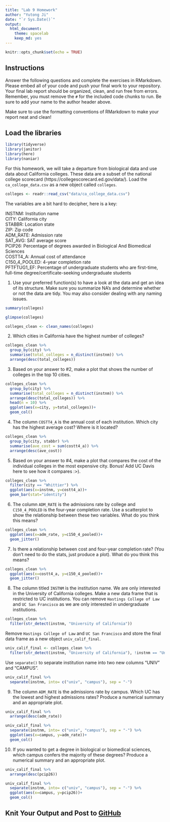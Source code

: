 ```yaml
---
title: "Lab 9 Homework"
author: "Yutong Ji"
date: "`r Sys.Date()`"
output:
  html_document: 
    theme: spacelab
    keep_md: yes
---
```


```r
knitr::opts_chunk$set(echo = TRUE)
```

## Instructions
Answer the following questions and complete the exercises in RMarkdown. Please embed all of your code and push your final work to your repository. Your final lab report should be organized, clean, and run free from errors. Remember, you must remove the `#` for the included code chunks to run. Be sure to add your name to the author header above.  

Make sure to use the formatting conventions of RMarkdown to make your report neat and clean!  

## Load the libraries
```r
library(tidyverse)
library(janitor)
library(here)
library(naniar)
``` 

For this homework, we will take a departure from biological data and use data about California colleges. These data are a subset of the national college scorecard (https://collegescorecard.ed.gov/data/). Load the `ca_college_data.csv` as a new object called `colleges`.
```r
colleges <- readr::read_csv("data/ca_college_data.csv")
```

The variables are a bit hard to decipher, here is a key:  

INSTNM: Institution name  
CITY: California city  
STABBR: Location state  
ZIP: Zip code  
ADM_RATE: Admission rate  
SAT_AVG: SAT average score  
PCIP26: Percentage of degrees awarded in Biological And Biomedical Sciences  
COSTT4_A: Annual cost of attendance  
C150_4_POOLED: 4-year completion rate  
PFTFTUG1_EF: Percentage of undergraduate students who are first-time, full-time degree/certificate-seeking undergraduate students  

1. Use your preferred function(s) to have a look at the data and get an idea of its structure. Make sure you summarize NA's and determine whether or not the data are tidy. You may also consider dealing with any naming issues.
```r
summary(colleges)
```

```r
glimpse(colleges)
```

```r
colleges_clean <- clean_names(colleges)
```

2. Which cities in California have the highest number of colleges?
```r
colleges_clean %>%
  group_by(city) %>%
  summarise(total_colleges = n_distinct(instnm)) %>%
  arrange(desc(total_colleges))
```

3. Based on your answer to #2, make a plot that shows the number of colleges in the top 10 cities.
```r
colleges_clean %>%
  group_by(city) %>%
  summarise(total_colleges = n_distinct(instnm)) %>%
  arrange(desc(total_colleges)) %>%
  head(n = 10) %>%
  ggplot(aes(x=city, y=total_colleges))+
  geom_col()
```

4. The column `COSTT4_A` is the annual cost of each institution. Which city has the highest average cost? Where is it located?
```r
colleges_clean %>%
  group_by(city, stabbr) %>%
  summarise(ave_cost = sum(costt4_a)) %>%
  arrange(desc(ave_cost))
```

5. Based on your answer to #4, make a plot that compares the cost of the individual colleges in the most expensive city. Bonus! Add UC Davis here to see how it compares :>).
```r
colleges_clean %>% 
  filter(city == "Whittier") %>% 
  ggplot(aes(x=instnm, y=costt4_a))+
  geom_bar(stat="identity")
```

6. The column `ADM_RATE` is the admissions rate by college and `C150_4_POOLED` is the four-year completion rate. Use a scatterplot to show the relationship between these two variables. What do you think this means?
```r
colleges_clean %>% 
  ggplot(aes(x=adm_rate, y=c150_4_pooled))+
  geom_jitter()
```

7. Is there a relationship between cost and four-year completion rate? (You don't need to do the stats, just produce a plot). What do you think this means?
```r
colleges_clean %>% 
  ggplot(aes(x=costt4_a, y=c150_4_pooled))+
  geom_jitter()
```

8. The column titled `INSTNM` is the institution name. We are only interested in the University of California colleges. Make a new data frame that is restricted to UC institutions. You can remove `Hastings College of Law` and `UC San Francisco` as we are only interested in undergraduate institutions.
```r
colleges_clean %>%
  filter(str_detect(instnm, "University of California"))
```

Remove `Hastings College of Law` and `UC San Francisco` and store the final data frame as a new object `univ_calif_final`.
```r
univ_calif_final <- colleges_clean %>%
  filter(str_detect(instnm, "University of California"), !instnm == "University of California-San Francisco", !instnm == "University of California-Hastings College of Law")
```

Use `separate()` to separate institution name into two new columns "UNIV" and "CAMPUS".
```r
univ_calif_final %>%
  separate(instnm, into= c("univ", "campus"), sep = "-")
```

9. The column `ADM_RATE` is the admissions rate by campus. Which UC has the lowest and highest admissions rates? Produce a numerical summary and an appropriate plot.
```r
univ_calif_final %>%
  arrange(desc(adm_rate))
```

```r
univ_calif_final %>% 
  separate(instnm, into= c("univ", "campus"), sep = "-") %>%
  ggplot(aes(x=campus, y=adm_rate))+
  geom_col()
```

10. If you wanted to get a degree in biological or biomedical sciences, which campus confers the majority of these degrees? Produce a numerical summary and an appropriate plot.
```r
univ_calif_final %>%
  arrange(desc(pcip26))
```

```r
univ_calif_final %>% 
  separate(instnm, into= c("univ", "campus"), sep = "-") %>%
  ggplot(aes(x=campus, y=pcip26))+
  geom_col()
```

## Knit Your Output and Post to [GitHub](https://github.com/FRS417-DataScienceBiologists)